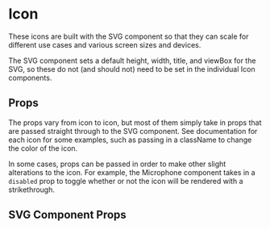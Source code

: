 
<Meta title="UI Components/Icons/Introduction" />


# Icon

These icons are built with the SVG component so that they can scale for different use cases and various screen sizes and devices.

The SVG component sets a default height, width, title, and viewBox for the SVG, so these do not (and should not) need to be set in the individual Icon components.

## Props

The props vary from icon to icon, but most of them simply take in props that are passed straight through to the SVG component. See documentation for each icon for some examples, such as passing in a className to change the color of the icon.

In some cases, props can be passed in order to make other slight alterations to the icon. For example, the Microphone component takes in a `disabled` prop to toggle whether or not the icon will be rendered with a strikethrough.

## SVG Component Props

<Props of={Svg} />
